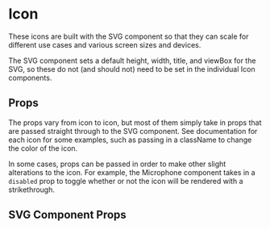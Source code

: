 
<Meta title="UI Components/Icons/Introduction" />


# Icon

These icons are built with the SVG component so that they can scale for different use cases and various screen sizes and devices.

The SVG component sets a default height, width, title, and viewBox for the SVG, so these do not (and should not) need to be set in the individual Icon components.

## Props

The props vary from icon to icon, but most of them simply take in props that are passed straight through to the SVG component. See documentation for each icon for some examples, such as passing in a className to change the color of the icon.

In some cases, props can be passed in order to make other slight alterations to the icon. For example, the Microphone component takes in a `disabled` prop to toggle whether or not the icon will be rendered with a strikethrough.

## SVG Component Props

<Props of={Svg} />
